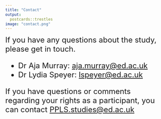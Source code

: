 ```yaml
---
title: "Contact"
output:
  postcards::trestles
image: "contact.png" 
---
```



<font size="5">If you have any questions about the study, please get in touch.

- Dr Aja Murray: [aja.murray@ed.ac.uk](aja.murray@ed.ac.uk)
- Dr Lydia Speyer: [lspeyer@ed.ac.uk](lspeyer@ed.ac.uk)

If you have questions or comments regarding your rights as a participant, you can contact [PPLS.studies@ed.ac.uk](PPLS.studies@ed.ac.uk)</font>